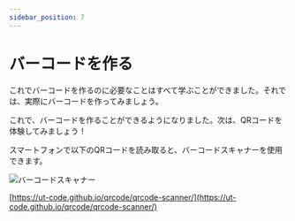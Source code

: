 ```yaml
---
sidebar_position: 7
---
```



# バーコードを作る

これでバーコードを作るのに必要なことはすべて学ぶことができました。それでは、実際にバーコードを作ってみましょう。

<CreateLinearBarcodeFromLinearBarcodeDataPlayground />

これで、バーコードを作ることができるようになりました。次は、QRコードを体験してみましょう！

スマートフォンで以下のQRコードを読み取ると、バーコードスキャナーを使用できます。

![バーコードスキャナー](./qrcode-scanner.svg)

[https://ut-code.github.io/qrcode/qrcode-scanner/](https://ut-code.github.io/qrcode/qrcode-scanner/)

